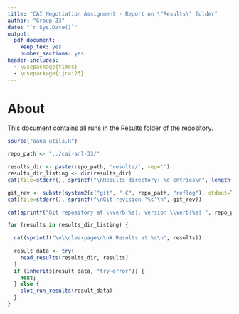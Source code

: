 ```yaml
---
title: "CAI Negotiation Assignment - Report on \"Results\" folder"
author: "Group 33"
date: "`r Sys.Date()`"
output: 
  pdf_document:
    keep_tex: yes
    number_sections: yes
header-includes:
  - \usepackage{times}
  - \usepackage{ijcai25}
---
```


\tableofcontents

# About

This document contains all runs in the Results folder of the repository.

```r
source("aana_utils.R")
```

```r
repo_path <- "../cai-anl-33/"
```

```r
results_dir <- paste(repo_path, 'results/', sep='')
results_dir_listing <- dir(results_dir)
cat(file=stderr(), sprintf("\nResults directory: %d entries\n", length(results_dir_listing)))

git_rev <- substr(system2(c("git", "-C", repo_path, "reflog"), stdout=TRUE), 1, 7)
cat(file=stderr(), sprintf("\nGit revision '%s'\n", git_rev))
```

```r

cat(sprintf("Git repository at \\verb|%s|, version \\verb|%s|.", repo_path, git_rev))

for (results in results_dir_listing) {

  cat(sprintf("\n\\clearpage\n\n# Results at %s\n", results))
  
  result_data <- try(
    read_results(results_dir, results)
  )
  if (inherits(result_data, "try-error")) {
    next;
  } else {
    plot_run_results(result_data)
  }
}
```
